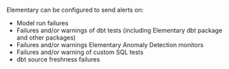 Elementary can be configured to send alerts on:

- Model run failures
- Failures and/or warnings of dbt tests (including Elementary dbt package and other packages)
- Failures and/or warnings Elementary Anomaly Detection monitors
- Failures and/or warning of custom SQL tests
- dbt source freshness failures